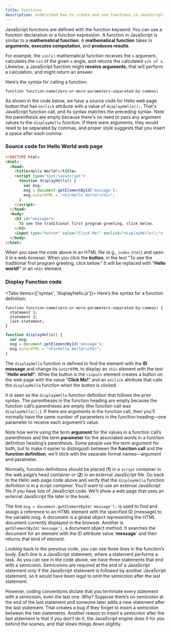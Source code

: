 ```yaml
---
title: Functions
description: Understand how to create and use functions in JavaScript.
---
```


JavaScript functions are defined with the function keyword. You can use a function declaration or a function expression. A function in JavaScript is similar to a **mathematical function**. A **mathematical function** takes in **arguments**, **executes computation**, and **produces results**. 

For example, the `sin(x)` mathematical function receives the `x` argument, calculates the `sin` of the given `x` angle, and returns the calculated `sin of x`. Likewise, a JavaScript function might **receive arguments**, that will perform a calculation, and might return an answer. 

Here’s the syntax for calling a function:

```plaintext
function function-name(zero-or-more-parameters-separated-by-commas)
```

As shown in the code below, we have a source code for Hello web page button that has `onclick` attribute with a value of `displayHello();`. That's JavaScript function call, and its syntax matches the preceding syntax. Note the parenthesis are empty because there's no need to pass any argument values to the `displayHello` function. If there were arguments, they would need to be separated by commas, and proper style suggests that you insert a space after each comma.

### Source code for Hello World web page

```html title="index.html"
<!DOCTYPE html>
<html>
  <head>
    <title>Hello World!</title>
    <script type="text/javascript">
      function displayHello() {
        var msg;
        msg = document.getElementById('message');
        msg.outerHTML = "<h1>Hello World!</h1>";
      }
    </script>
  </head>
  <body>
    <h3 id="message">
      To see the traditional first program greeting, click below.
    </h3>
    <input type="button" value="Click Me!" onclick="displayHello();">
  </body>
</html>
```

When you save the code above in an HTML file (e.g., `index.html`) and open it in a web browser. When you click the **button**, in the text "To see the traditional first program greeting, click below." It will be replaced with "**Hello world!**" in an `<h1>` element.

### Display Function code

<Tabs items={['syntax', 'displayHello.js']}>
<Tab value="syntax">
Here’s the syntax for a function definition:

```plaintext
function function-name(zero-or-more-parameters-separated-by-commas) {
  statement 1;
  statement 2;
  last-statement;
}
```
</Tab>
<Tab value="displayHello.js">

```js
function displayHello() {
  var msg;
  msg = document.getElementById('message');
  msg.outerHTML = "<h1>Hello World!</h1>";
}
```

</Tab>
</Tabs>

The `displayHello` function is defined to find the element with the **ID message** and change its `outerHTML` to display an `<h1>` element with the text "**Hello world!**". While the button is the `<input>` element creates a button on the web page with the value "**Click Me!**" and an `onclick` attribute that calls the `displayHello` function when the button is clicked.

It is seen as the `displayHello` function definition that follows the prior syntax. The parentheses in the function heading are empty because the function call’s parentheses are empty (the function call was `displayHello();`). If there are arguments in the function call, then you’ll normally have the same number of parameters in the function heading—one parameter to receive each argument’s value.

Note how we’re using the term **argument** for the values in a function call’s parentheses and the term **parameter** for the associated words in a function definition heading’s parenthesis. Some people use the term argument for both, but to make it easier to distinguish between the **function call** and the **function definition**, we’ll stick with the separate formal names—argument and parameter.

Normally, function definitions should be placed (**1**) in a `script` container in the web page’s head container or (**2**) in an external JavaScript file. Go back to the Hello web page code above and verify that the `displayHello` function definition is in a script container. You’ll want to use an external JavaScript file if you have lots of JavaScript code. We’ll show a web page that uses an external JavaScript file later in the book.

The line `msg = document.getElementById('message');` is used to find and assign a reference to an HTML element with the specified ID (message) to the variable msg. A document is a global object representing the HTML document currently displayed in the browser. Another is `getElementById('message')`, a document object method. It searches the document for an element with the ID attribute value '**message**' and then returns that kind of element.

Looking back to the previous code, you can see three lines in the function’s body. Each line is a JavaScript statement, where a statement performs a task. As you can see in the code above, we have three statements that end with a semicolon. Semicolons are required at the end of a JavaScript statement only if the JavaScript statement is followed by another JavaScript statement, so it would have been legal to omit the semicolon after the last statement.

However, coding conventions dictate that you terminate every statement with a semicolon, even the last one. Why? Suppose there’s no semicolon at the end of the last statement and someone later adds a new statement after the last statement. That creates a bug if they forget to insert a semicolon between the two statements. Another reason to insert a semicolon after the last statement is that if you don’t do it, the JavaScript engine does it for you behind the scenes, and that slows things down slightly.
